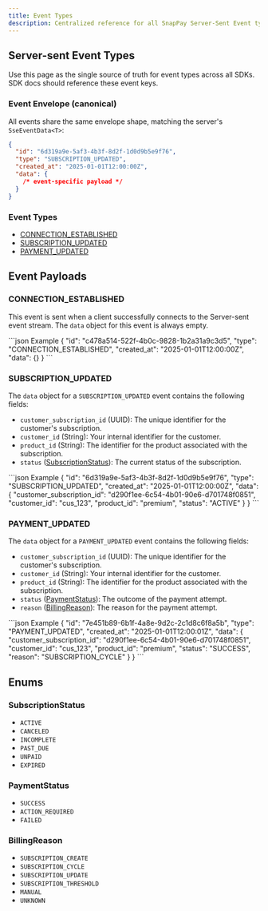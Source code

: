 ```yaml
---
title: Event Types
description: Centralized reference for all SnapPay Server-Sent Event types and payloads
---
```


## Server-sent Event Types

Use this page as the single source of truth for event types across all SDKs. SDK docs should reference these event keys.

### Event Envelope (canonical)

All events share the same envelope shape, matching the server's `SseEventData<T>`:

```json
{
  "id": "6d319a9e-5af3-4b3f-8d2f-1d0d9b5e9f76",
  "type": "SUBSCRIPTION_UPDATED",
  "created_at": "2025-01-01T12:00:00Z",
  "data": {
    /* event-specific payload */
  }
}
```

### Event Types

- [CONNECTION_ESTABLISHED](#connection-established)
- [SUBSCRIPTION_UPDATED](#subscription-updated)
- [PAYMENT_UPDATED](#payment-updated)

## Event Payloads

### CONNECTION_ESTABLISHED

This event is sent when a client successfully connects to the Server-sent event stream. The `data` object for this event is always empty.

<CodeGroup>
```json Example
{
  "id": "c478a514-522f-4b0c-9828-1b2a31a9c3d5",
  "type": "CONNECTION_ESTABLISHED",
  "created_at": "2025-01-01T12:00:00Z",
  "data": {}
}
```
</CodeGroup>

### SUBSCRIPTION_UPDATED

The `data` object for a `SUBSCRIPTION_UPDATED` event contains the following fields:

- `customer_subscription_id` (UUID): The unique identifier for the customer's subscription.
- `customer_id` (String): Your internal identifier for the customer.
- `product_id` (String): The identifier for the product associated with the subscription.
- `status` ([SubscriptionStatus](#subscriptionstatus)): The current status of the subscription.

<CodeGroup>
```json Example
{
  "id": "6d319a9e-5af3-4b3f-8d2f-1d0d9b5e9f76",
  "type": "SUBSCRIPTION_UPDATED",
  "created_at": "2025-01-01T12:00:00Z",
  "data": {
    "customer_subscription_id": "d290f1ee-6c54-4b01-90e6-d701748f0851",
    "customer_id": "cus_123",
    "product_id": "premium",
    "status": "ACTIVE"
  }
}
```
</CodeGroup>

### PAYMENT_UPDATED

The `data` object for a `PAYMENT_UPDATED` event contains the following fields:

- `customer_subscription_id` (UUID): The unique identifier for the customer's subscription.
- `customer_id` (String): Your internal identifier for the customer.
- `product_id` (String): The identifier for the product associated with the subscription.
- `status` ([PaymentStatus](#paymentstatus)): The outcome of the payment attempt.
- `reason` ([BillingReason](#billingreason)): The reason for the payment attempt.

<CodeGroup>
```json Example
{
  "id": "7e451b89-6b1f-4a8e-9d2c-2c1d8c6f8a5b",
  "type": "PAYMENT_UPDATED",
  "created_at": "2025-01-01T12:00:01Z",
  "data": {
    "customer_subscription_id": "d290f1ee-6c54-4b01-90e6-d701748f0851",
    "customer_id": "cus_123",
    "product_id": "premium",
    "status": "SUCCESS",
    "reason": "SUBSCRIPTION_CYCLE"
  }
}
```
</CodeGroup>

## Enums

### SubscriptionStatus

- `ACTIVE`
- `CANCELED`
- `INCOMPLETE`
- `PAST_DUE`
- `UNPAID`
- `EXPIRED`

### PaymentStatus

- `SUCCESS`
- `ACTION_REQUIRED`
- `FAILED`

### BillingReason

- `SUBSCRIPTION_CREATE`
- `SUBSCRIPTION_CYCLE`
- `SUBSCRIPTION_UPDATE`
- `SUBSCRIPTION_THRESHOLD`
- `MANUAL`
- `UNKNOWN`
